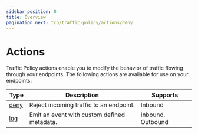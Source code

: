 ```yaml
---
sidebar_position: 0
title: Overview
pagination_next: tcp/traffic-policy/actions/deny
---
```


# Actions

Traffic Policy actions enable you to modify the behavior of traffic flowing through your endpoints. The following actions are available for use on your endpoints:

| Type         | Description                                 | Supports          |
| ------------ | ------------------------------------------- | ----------------- |
| [deny](deny) | Reject incoming traffic to an endpoint.     | Inbound           |
| [log](log)   | Emit an event with custom defined metadata. | Inbound, Outbound |
